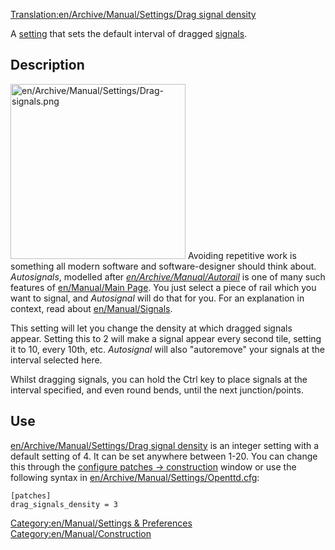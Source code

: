 [[Translation:en/Archive/Manual/Settings/Drag signal density]]
[[Category:en/Manual/Settings & Preferences]]
[[Category:en/Manual/Construction]]

A [[en/Archive/Manual/Settings/Advanced Settings|setting]] that sets the default interval of dragged [[en/Manual/Signals|signals]].

== Description ==
[[File:en/Archive/Manual/Settings/Drag-signals.png|right|280px]]
Avoiding repetitive work is something all modern software and software-designer should think about. ''Autosignals'', modelled after ''[[en/Archive/Manual/Autorail]]'' is one of many such features of [[en/Manual/Main Page]]. You just select a piece of rail which you want to signal, and ''Autosignal'' will do that for you. For an explanation in context, read about [[en/Manual/Signals]].

This setting will let you change the density at which dragged signals appear. Setting this to 2 will make a signal appear every second tile, setting it to 10, every 10th, etc. ''Autosignal'' will also "autoremove" your signals at the interval selected here.

Whilst dragging signals, you can hold the Ctrl key to place signals at the interval specified, and even round bends, until the next junction/points.

== Use ==
[[en/Archive/Manual/Settings/Drag signal density]] is an integer setting with a default setting of 4. It can be set anywhere between 1-20. You can change this through the [[en/Archive/Manual/Settings/Configuring patches/Construction|configure patches -> construction]] window or use the following syntax in [[en/Archive/Manual/Settings/Openttd.cfg]]:
<pre>[patches]
drag_signals_density = 3</pre>